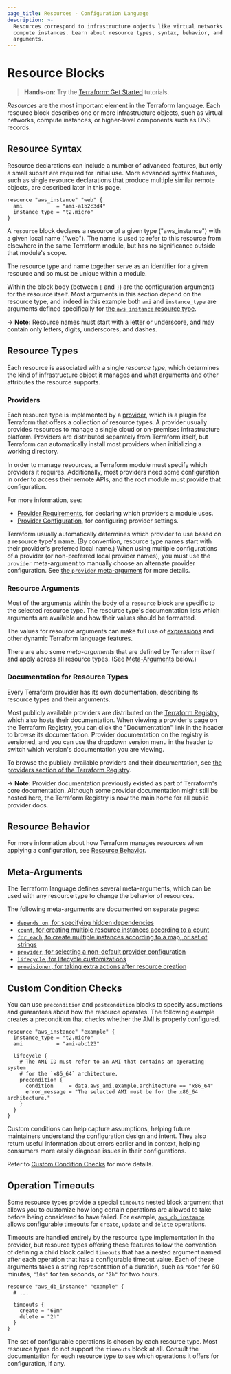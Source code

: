 ```yaml
---
page_title: Resources - Configuration Language
description: >-
  Resources correspond to infrastructure objects like virtual networks or
  compute instances. Learn about resource types, syntax, behavior, and
  arguments.
---
```


# Resource Blocks

> **Hands-on:** Try the [Terraform: Get Started](/terraform/tutorials/aws-get-started?utm_source=WEBSITE&utm_medium=WEB_IO&utm_offer=ARTICLE_PAGE&utm_content=DOCS) tutorials.

_Resources_ are the most important element in the Terraform language.
Each resource block describes one or more infrastructure objects, such
as virtual networks, compute instances, or higher-level components such
as DNS records.

## Resource Syntax

Resource declarations can include a number of advanced features, but only
a small subset are required for initial use. More advanced syntax features,
such as single resource declarations that produce multiple similar remote
objects, are described later in this page.

```hcl
resource "aws_instance" "web" {
  ami           = "ami-a1b2c3d4"
  instance_type = "t2.micro"
}
```

A `resource` block declares a resource of a given type ("aws_instance")
with a given local name ("web"). The name is used to refer to this resource
from elsewhere in the same Terraform module, but has no significance outside
that module's scope.

The resource type and name together serve as an identifier for a given
resource and so must be unique within a module.

Within the block body (between `{` and `}`) are the configuration arguments
for the resource itself. Most arguments in this section depend on the
resource type, and indeed in this example both `ami` and `instance_type` are
arguments defined specifically for [the `aws_instance` resource type](https://registry.terraform.io/providers/hashicorp/aws/latest/docs/resources/instance).

-> **Note:** Resource names must start with a letter or underscore, and may
contain only letters, digits, underscores, and dashes.

## Resource Types

Each resource is associated with a single _resource type_, which determines
the kind of infrastructure object it manages and what arguments and other
attributes the resource supports.

### Providers

Each resource type is implemented by a [provider](/terraform/language/providers/requirements),
which is a plugin for Terraform that offers a collection of resource types. A
provider usually provides resources to manage a single cloud or on-premises
infrastructure platform. Providers are distributed separately from Terraform
itself, but Terraform can automatically install most providers when initializing
a working directory.

In order to manage resources, a Terraform module must specify which providers it
requires. Additionally, most providers need some configuration in order to
access their remote APIs, and the root module must provide that configuration.

For more information, see:

- [Provider Requirements](/terraform/language/providers/requirements), for declaring which
  providers a module uses.
- [Provider Configuration](/terraform/language/providers/configuration), for configuring provider settings.

Terraform usually automatically determines which provider to use based on a
resource type's name. (By convention, resource type names start with their
provider's preferred local name.) When using multiple configurations of a
provider (or non-preferred local provider names), you must use the `provider`
meta-argument to manually choose an alternate provider configuration. See
[the `provider` meta-argument](/terraform/language/meta-arguments/resource-provider) for more details.

### Resource Arguments

Most of the arguments within the body of a `resource` block are specific to the
selected resource type. The resource type's documentation lists which arguments
are available and how their values should be formatted.

The values for resource arguments can make full use of
[expressions](/terraform/language/expressions) and other dynamic Terraform
language features.

There are also some _meta-arguments_ that are defined by Terraform itself
and apply across all resource types. (See [Meta-Arguments](#meta-arguments) below.)

### Documentation for Resource Types

Every Terraform provider has its own documentation, describing its resource
types and their arguments.

Most publicly available providers are distributed on the
[Terraform Registry](https://registry.terraform.io/browse/providers), which also
hosts their documentation. When viewing a provider's page on the Terraform
Registry, you can click the "Documentation" link in the header to browse its
documentation. Provider documentation on the registry is versioned, and you can
use the dropdown version menu in the header to switch which version's
documentation you are viewing.

To browse the publicly available providers and their documentation, see
[the providers section of the Terraform Registry](https://registry.terraform.io/browse/providers).

-> **Note:** Provider documentation previously existed as part of Terraform's core documentation. Although some provider documentation
might still be hosted here, the Terraform Registry is now the main home for all
public provider docs.

## Resource Behavior

For more information about how Terraform manages resources when applying a
configuration, see
[Resource Behavior](/terraform/language/resources/behavior).

## Meta-Arguments

The Terraform language defines several meta-arguments, which can be used with
any resource type to change the behavior of resources.

The following meta-arguments are documented on separate pages:

- [`depends_on`, for specifying hidden dependencies](/terraform/language/meta-arguments/depends_on)
- [`count`, for creating multiple resource instances according to a count](/terraform/language/meta-arguments/count)
- [`for_each`, to create multiple instances according to a map, or set of strings](/terraform/language/meta-arguments/for_each)
- [`provider`, for selecting a non-default provider configuration](/terraform/language/meta-arguments/resource-provider)
- [`lifecycle`, for lifecycle customizations](/terraform/language/meta-arguments/lifecycle)
- [`provisioner`, for taking extra actions after resource creation](/terraform/language/resources/provisioners/syntax)

## Custom Condition Checks

You can use `precondition` and `postcondition` blocks to specify assumptions and guarantees about how the resource operates. The following example creates a precondition that checks whether the AMI is properly configured.

```hcl
resource "aws_instance" "example" {
  instance_type = "t2.micro"
  ami           = "ami-abc123"

  lifecycle {
    # The AMI ID must refer to an AMI that contains an operating system
    # for the `x86_64` architecture.
    precondition {
      condition     = data.aws_ami.example.architecture == "x86_64"
      error_message = "The selected AMI must be for the x86_64 architecture."
    }
  }
}
```

Custom conditions can help capture assumptions, helping future maintainers understand the configuration design and intent. They also return useful information about errors earlier and in context, helping consumers more easily diagnose issues in their configurations.

Refer to [Custom Condition Checks](/terraform/language/expressions/custom-conditions#preconditions-and-postconditions) for more details.

## Operation Timeouts

Some resource types provide a special `timeouts` nested block argument that
allows you to customize how long certain operations are allowed to take
before being considered to have failed.
For example, [`aws_db_instance`](https://registry.terraform.io/providers/hashicorp/aws/latest/docs/resources/db_instance)
allows configurable timeouts for `create`, `update` and `delete` operations.

Timeouts are handled entirely by the resource type implementation in the
provider, but resource types offering these features follow the convention
of defining a child block called `timeouts` that has a nested argument
named after each operation that has a configurable timeout value.
Each of these arguments takes a string representation of a duration, such
as `"60m"` for 60 minutes, `"10s"` for ten seconds, or `"2h"` for two hours.

```hcl
resource "aws_db_instance" "example" {
  # ...

  timeouts {
    create = "60m"
    delete = "2h"
  }
}
```

The set of configurable operations is chosen by each resource type. Most
resource types do not support the `timeouts` block at all. Consult the
documentation for each resource type to see which operations it offers
for configuration, if any.
